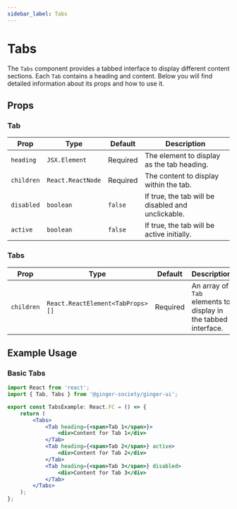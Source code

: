 ```yaml
---
sidebar_label: Tabs
---
```



# Tabs

The `Tabs` component provides a tabbed interface to display different content sections. Each `Tab` contains a heading and content. Below you will find detailed information about its props and how to use it.

## Props

### Tab

| Prop        | Type              | Default | Description                                               |
|-------------|-------------------|---------|-----------------------------------------------------------|
| `heading`   | `JSX.Element`     | Required| The element to display as the tab heading.                 |
| `children`  | `React.ReactNode` | Required| The content to display within the tab.                     |
| `disabled`  | `boolean`         | `false` | If true, the tab will be disabled and unclickable.         |
| `active`    | `boolean`         | `false` | If true, the tab will be active initially.                 |

### Tabs

| Prop        | Type                | Default | Description                                               |
|-------------|---------------------|---------|-----------------------------------------------------------|
| `children`  | `React.ReactElement<TabProps>[]` | Required | An array of `Tab` elements to display in the tabbed interface. |

## Example Usage

### Basic Tabs

```jsx
import React from 'react';
import { Tab, Tabs } from '@ginger-society/ginger-ui';

export const TabsExample: React.FC = () => {
	return (
		<Tabs>
			<Tab heading={<span>Tab 1</span>}>
				<div>Content for Tab 1</div>
			</Tab>
			<Tab heading={<span>Tab 2</span>} active>
				<div>Content for Tab 2</div>
			</Tab>
			<Tab heading={<span>Tab 3</span>} disabled>
				<div>Content for Tab 3</div>
			</Tab>
		</Tabs>
	);
};
```

<TabsExample />
